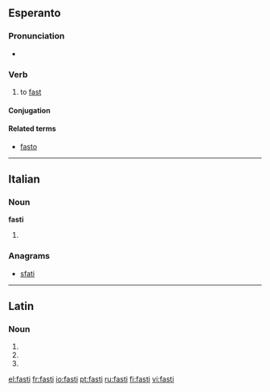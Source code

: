 ==Esperanto==

===Pronunciation===
* {{IPA|/ˈfasti/|lang=eo}}

===Verb===
{{eo-verb|fast}}

# to [[fast]]

====Conjugation====
{{eo-conj|fast|intr=yes}}

====Related terms====
* [[fasto]]

----

==Italian==

===Noun===
'''fasti''' {{m}}

# {{plural of|[[fasto]]|lang=it}}

===Anagrams===
* [[sfati#Italian|sfati]]

----

==Latin==

===Noun===
{{la-noun-form|fastī}}

# {{inflection of|fastus|fastus|nom|p|lang=la}}
# {{inflection of|fastus|fastus|gen|s|lang=la}}
# {{inflection of|fastus|fastus|voc|p|lang=la}}


[[el:fasti]]
[[fr:fasti]]
[[io:fasti]]
[[pt:fasti]]
[[ru:fasti]]
[[fi:fasti]]
[[vi:fasti]]
